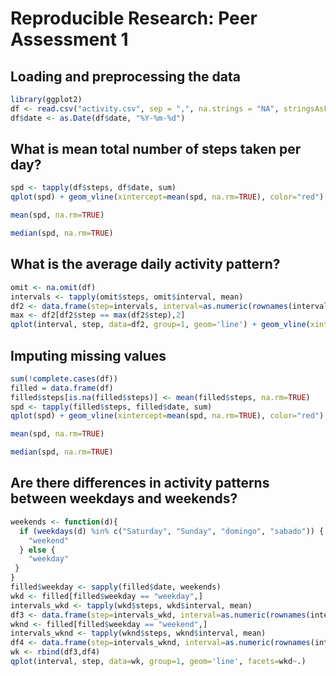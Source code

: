 # Reproducible Research: Peer Assessment 1


## Loading and preprocessing the data
```r
library(ggplot2)
df <- read.csv("activity.csv", sep = ",", na.strings = "NA", stringsAsFactors = FALSE, header = TRUE)
df$date <- as.Date(df$date, "%Y-%m-%d")
```

## What is mean total number of steps taken per day?
```r
spd <- tapply(df$steps, df$date, sum)
qplot(spd) + geom_vline(xintercept=mean(spd, na.rm=TRUE), color="red") + geom_vline(xintercept=median(spd, na.rm=TRUE), color="green" , lty=2) + xlab("Steps per Day")
```
```r
mean(spd, na.rm=TRUE)
```
```r
median(spd, na.rm=TRUE)
```

## What is the average daily activity pattern?
```r
omit <- na.omit(df)
intervals <- tapply(omit$steps, omit$interval, mean)
df2 <- data.frame(step=intervals, interval=as.numeric(rownames(intervals)))
max <- df2[df2$step == max(df2$step),2]
qplot(interval, step, data=df2, group=1, geom='line') + geom_vline(xintercept=df2[df2$step == max(df2$step),2], color="green", lty=2)
```

## Imputing missing values
```r
sum(!complete.cases(df))
filled = data.frame(df)
filled$steps[is.na(filled$steps)] <- mean(filled$steps, na.rm=TRUE)
spd <- tapply(filled$steps, filled$date, sum)
qplot(spd) + geom_vline(xintercept=mean(spd, na.rm=TRUE), color="red") + geom_vline(xintercept=median(spd, na.rm=TRUE), color="green", lty=2) + xlab("Steps per Day")
```
```r
mean(spd, na.rm=TRUE)
```
```r
median(spd, na.rm=TRUE)
```

## Are there differences in activity patterns between weekdays and weekends?
```r
weekends <- function(d){
  if (weekdays(d) %in% c("Saturday", "Sunday", "domingo", "sabado")) {
	"weekend"
  } else {
	"weekday"
 }
}
filled$weekday <- sapply(filled$date, weekends)
wkd <- filled[filled$weekday == "weekday",]
intervals_wkd <- tapply(wkd$steps, wkd$interval, mean)
df3 <- data.frame(step=intervals_wkd, interval=as.numeric(rownames(intervals_wkd)), wkd="Weekday")
wknd <- filled[filled$weekday == "weekend",]
intervals_wknd <- tapply(wknd$steps, wknd$interval, mean)
df4 <- data.frame(step=intervals_wknd, interval=as.numeric(rownames(intervals_wknd)), wkd="Weekend")
wk <- rbind(df3,df4)
qplot(interval, step, data=wk, group=1, geom='line', facets=wkd~.)
```
